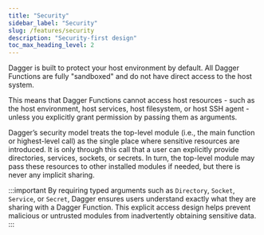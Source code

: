 ```yaml
---
title: "Security"
sidebar_label: "Security"
slug: /features/security
description: "Security-first design"
toc_max_heading_level: 2
---
```



Dagger is built to protect your host environment by default. All Dagger Functions are fully "sandboxed" and do not have direct access to the host system.

This means that Dagger Functions cannot access host resources - such as the host environment, host services, host filesystem, or host SSH agent - unless you explicitly grant permission by passing them as arguments.

Dagger’s security model treats the top-level module (i.e., the main function or highest-level call) as the single place where sensitive resources are introduced. It is only through this call that a user can explicitly provide directories, services, sockets, or secrets. In turn, the top-level module may pass these resources to other installed modules if needed, but there is never any implicit sharing.

:::important
By requiring typed arguments such as `Directory`, `Socket`, `Service`, or `Secret`, Dagger ensures users understand exactly what they are sharing with a Dagger Function. This explicit access design helps prevent malicious or untrusted modules from inadvertently obtaining sensitive data.
:::
